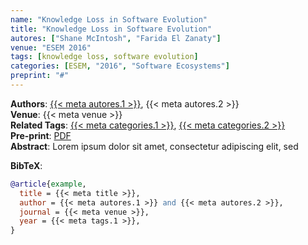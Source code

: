 ```yaml
---
name: "Knowledge Loss in Software Evolution"
title: "Knowledge Loss in Software Evolution"
autores: ["Shane McIntosh", "Farida El Zanaty"]
venue: "ESEM 2016"
tags: [knowledge loss, software evolution]
categories: [ESEM, "2016", "Software Ecosystems"]
preprint: "#"
---
```

**Authors**: [{{< meta autores.1 >}}](../members/mahmood.qmd), {{< meta autores.2 >}}  
**Venue**: {{< meta venue >}}   
**Related Tags**: [{{< meta categories.1 >}}](../list.qmd#category=knowledge+loss), [{{< meta categories.2 >}}](../list.qmd#category=software+evolution)  
**Pre-print**: [PDF](#)  
**Abstract**: Lorem ipsum dolor sit amet, consectetur adipiscing elit, sed
 

**BibTeX**:
```bibtex
@article{example,
  title = {{< meta title >}},
  author = {{< meta autores.1 >}} and {{< meta autores.2 >}},
  journal = {{< meta venue >}},
  year = {{< meta tags.1 >}},
}
```